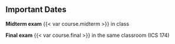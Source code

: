 ## Important Dates

**Midterm exam** {{< var course.midterm >}} in class


**Final exam** {{< var course.final >}} in the same classroom (ICS 174)
